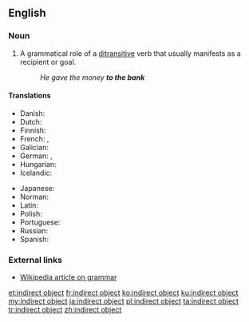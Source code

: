 ==English==
{{wikipedia}}

===Noun===
{{en-noun|head=[[indirect]] [[object]]}}

# {{label|en|grammar}} A grammatical role of a [[ditransitive]] verb that usually manifests as a recipient or goal.
#: ''He gave the money '''to the bank'''''

====Translations====
{{trans-top|grammatical term}}
* Danish: {{t|da|hensynsled|n}}
* Dutch: {{t|nl|meewerkend voorwerp|n}}
* Finnish: {{t|fi|epäsuora objekti}}
* French: {{t|fr|complément d'object indirect|m}}, {{t|fr|C.O.I.|m}}
* Galician: {{t|gl|obxecto indirecto|m}}
* German: {{t+|de|Dativobjekt|n}}, {{t+|de|indirektes Objekt|n}}
* Hungarian: {{t+|hu|részeshatározó}}
* Icelandic: {{t|is|óbeint andlag|n}}
{{trans-mid}}
* Japanese: {{t|ja|間接目的語|tr=かくせつもくてきご, kansetsu mokutekigo|sc=Jpan}}
* Norman: {{t|nrf|objet îndirect|m}}
* Latin: {{t|la|res obliqua|f}}
* Polish: {{t|pl|dopełnienie dalsze|n}}
* Portuguese: {{t+|pt|objeto indireto|m}}
* Russian: {{t|ru|ко́свенное дополне́ние|n}}
* Spanish: {{t|es|complemento indirecto|m}}
{{trans-bottom}}

===External links===
* [[w:grammar|Wikipedia article on grammar]]

[[et:indirect object]]
[[fr:indirect object]]
[[ko:indirect object]]
[[ku:indirect object]]
[[my:indirect object]]
[[ja:indirect object]]
[[pl:indirect object]]
[[ta:indirect object]]
[[tr:indirect object]]
[[zh:indirect object]]